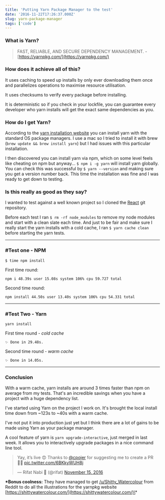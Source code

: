 ```yaml
---
title: 'Putting Yarn Package Manager to the test'
date: '2016-11-22T17:26:37.000Z'
slug: yarn-package-manager
tags: ['code']
---
```


### What is Yarn?

> FAST, RELIABLE, AND SECURE DEPENDENCY MANAGEMENT. - [https://yarnpkg.com/](https://yarnpkg.com/)


### How does it achieve all of this?

It uses caching to speed up installs by only ever downloading them once and parallelizes operations to maximise resource utilisation.

It uses checksums to verify every package before installing.

It is deterministic so if you check in your lockfile, you can guarantee every developer who yarn installs will get the exact same dependencies as you.

### How do I get Yarn?

According to the [yarn installation website](https://yarnpkg.com/en/docs/install) you can install yarn with the standard OS package managers. I use a mac so I tried to install it with brew (`brew update && brew install yarn`) but I had issues with this particular installation.

I then discovered you can install yarn via npm, which on some level feels like cheating on npm but anyway... `$ npm i -g yarn` will install yarn globally. You can check this was successful by `$ yarn --version` and making sure you get a version number back. This time the installation was fine and I was ready to get down to testing.

### Is this really as good as they say?

I wanted to test against a well known project so I cloned the [React](https://github.com/facebook/react) git repository.

Before each test I ran `$ rm -rf node_modules` to remove my node modules and start with a clean slate each time. And just to be fair and make sure I really start the yarn installs with a cold cache, I ran `$ yarn cache clean` before starting the yarn tests.

---

### #Test one - NPM

`$ time npm install`

First time round:

`npm i 48.39s user 15.08s system 106% cpu 59.727 total`

Second time round:

`npm install 44.50s user 13.40s system 106% cpu 54.331 total`

---

### #Test Two - Yarn

`yarn install`

First time round - _cold cache_

`✨ Done in 29.48s.`

Second time round - _warm cache_

`✨ Done in 14.05s.`

---

### Conclusion

With a warm cache, yarn installs are around 3 times faster than npm on average from my tests. That's an incredible savings when you have a project with a huge dependency list.

I've started using Yarn on the project I work on. It's brought the local install time down from ~123s to ~40s with a warm cache.

I've not put it into production just yet but I think there are a lot of gains to be made using Yarn as your package manager.

A cool feature of yarn is `yarn upgrade-interactive`, just merged in last week. It allows you to interactively upgrade packages in a nice command line tool.

<blockquote class="twitter-tweet" data-lang="en"><p lang="en" dir="ltr">Yay, it’s live 😍 Thanks to <a href="https://twitter.com/cpojer">@cpojer</a> for suggesting me to create a PR 👍🏽 <a href="https://t.co/6BKkyWUH8j">pic.twitter.com/6BKkyWUH8j</a></p>&mdash; Rifat Nabi 👻 (@rifat) <a href="https://twitter.com/rifat/status/798398099693703169">November 15, 2016</a></blockquote>
<script async src="//platform.twitter.com/widgets.js" charset="utf-8"></script>

**\*Bonus coolness:** They have managed to get [/u/Shitty_Watercolour](https://www.reddit.com/user/Shitty_Watercolour) from Reddit to do all the illustrations for the yarnpkg website [https://shittywatercolour.com/](https://shittywatercolour.com/)\*
